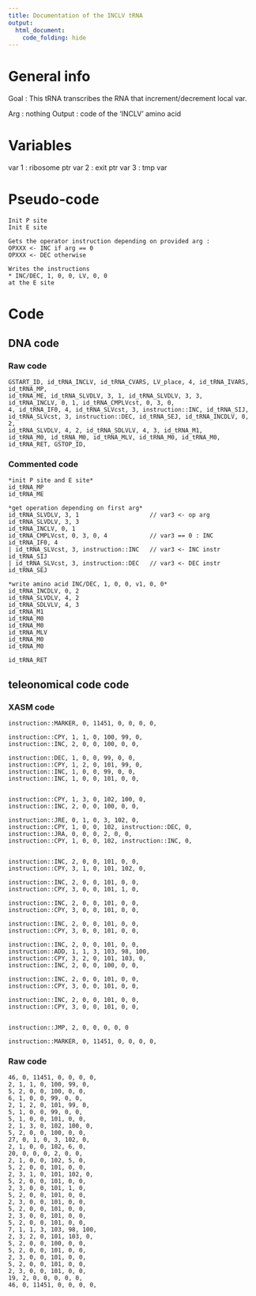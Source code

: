 ```yaml
---
title: Documentation of the INCLV tRNA
output: 
  html_document:
    code_folding: hide
---
```



# General info

Goal : This tRNA transcribes the RNA that increment/decrement local var.


Arg : nothing
Output : code of the 'INCLV' amino acid

# Variables

var 1 : ribosome ptr
var 2 : exit ptr
var 3 : tmp var

# Pseudo-code

```pseudo
Init P site
Init E site

Gets the operator instruction depending on provided arg :
OPXXX <- INC if arg == 0
OPXXX <- DEC otherwise

Writes the instructions
* INC/DEC, 1, 0, 0, LV, 0, 0
at the E site
```

# Code

## DNA code

### Raw code

```DNA
GSTART_ID, id_tRNA_INCLV, id_tRNA_CVARS, LV_place, 4, id_tRNA_IVARS, id_tRNA_MP, 
id_tRNA_ME, id_tRNA_SLVDLV, 3, 1, id_tRNA_SLVDLV, 3, 3, 
id_tRNA_INCLV, 0, 1, id_tRNA_CMPLVcst, 0, 3, 0, 
4, id_tRNA_IF0, 4, id_tRNA_SLVcst, 3, instruction::INC, id_tRNA_SIJ, 
id_tRNA_SLVcst, 3, instruction::DEC, id_tRNA_SEJ, id_tRNA_INCDLV, 0, 2, 
id_tRNA_SLVDLV, 4, 2, id_tRNA_SDLVLV, 4, 3, id_tRNA_M1, 
id_tRNA_M0, id_tRNA_M0, id_tRNA_MLV, id_tRNA_M0, id_tRNA_M0, id_tRNA_RET, GSTOP_ID, 
```


### Commented code


```pseudoDNA
*init P site and E site*
id_tRNA_MP
id_tRNA_ME 

*get operation depending on first arg*
id_tRNA_SLVDLV, 3, 1                    // var3 <- op arg
id_tRNA_SLVDLV, 3, 3
id_tRNA_INCLV, 0, 1
id_tRNA_CMPLVcst, 0, 3, 0, 4            // var3 == 0 : INC
id_tRNA_IF0, 4
| id_tRNA_SLVcst, 3, instruction::INC   // var3 <- INC instr
id_tRNA_SIJ
| id_tRNA_SLVcst, 3, instruction::DEC   // var3 <- DEC instr
id_tRNA_SEJ

*write amino acid INC/DEC, 1, 0, 0, v1, 0, 0*
id_tRNA_INCDLV, 0, 2
id_tRNA_SLVDLV, 4, 2
id_tRNA_SDLVLV, 4, 3
id_tRNA_M1
id_tRNA_M0
id_tRNA_M0
id_tRNA_MLV
id_tRNA_M0
id_tRNA_M0

id_tRNA_RET
```


## teleonomical code code

### XASM code

```XASM
instruction::MARKER, 0, 11451, 0, 0, 0, 0,

instruction::CPY, 1, 1, 0, 100, 99, 0,
instruction::INC, 2, 0, 0, 100, 0, 0,

instruction::DEC, 1, 0, 0, 99, 0, 0,
instruction::CPY, 1, 2, 0, 101, 99, 0,
instruction::INC, 1, 0, 0, 99, 0, 0,
instruction::INC, 1, 0, 0, 101, 0, 0,


instruction::CPY, 1, 3, 0, 102, 100, 0,
instruction::INC, 2, 0, 0, 100, 0, 0,

instruction::JRE, 0, 1, 0, 3, 102, 0,
instruction::CPY, 1, 0, 0, 102, instruction::DEC, 0,
instruction::JRA, 0, 0, 0, 2, 0, 0,
instruction::CPY, 1, 0, 0, 102, instruction::INC, 0,


instruction::INC, 2, 0, 0, 101, 0, 0,
instruction::CPY, 3, 1, 0, 101, 102, 0,

instruction::INC, 2, 0, 0, 101, 0, 0,
instruction::CPY, 3, 0, 0, 101, 1, 0,

instruction::INC, 2, 0, 0, 101, 0, 0,
instruction::CPY, 3, 0, 0, 101, 0, 0,

instruction::INC, 2, 0, 0, 101, 0, 0,
instruction::CPY, 3, 0, 0, 101, 0, 0,

instruction::INC, 2, 0, 0, 101, 0, 0,
instruction::ADD, 1, 1, 3, 103, 98, 100,
instruction::CPY, 3, 2, 0, 101, 103, 0,
instruction::INC, 2, 0, 0, 100, 0, 0,

instruction::INC, 2, 0, 0, 101, 0, 0,
instruction::CPY, 3, 0, 0, 101, 0, 0,

instruction::INC, 2, 0, 0, 101, 0, 0,
instruction::CPY, 3, 0, 0, 101, 0, 0,


instruction::JMP, 2, 0, 0, 0, 0, 0

instruction::MARKER, 0, 11451, 0, 0, 0, 0,
```

### Raw code

```RAW
46, 0, 11451, 0, 0, 0, 0,
2, 1, 1, 0, 100, 99, 0,
5, 2, 0, 0, 100, 0, 0,
6, 1, 0, 0, 99, 0, 0,
2, 1, 2, 0, 101, 99, 0,
5, 1, 0, 0, 99, 0, 0,
5, 1, 0, 0, 101, 0, 0,
2, 1, 3, 0, 102, 100, 0,
5, 2, 0, 0, 100, 0, 0,
27, 0, 1, 0, 3, 102, 0,
2, 1, 0, 0, 102, 6, 0,
20, 0, 0, 0, 2, 0, 0,
2, 1, 0, 0, 102, 5, 0,
5, 2, 0, 0, 101, 0, 0,
2, 3, 1, 0, 101, 102, 0,
5, 2, 0, 0, 101, 0, 0,
2, 3, 0, 0, 101, 1, 0,
5, 2, 0, 0, 101, 0, 0,
2, 3, 0, 0, 101, 0, 0,
5, 2, 0, 0, 101, 0, 0,
2, 3, 0, 0, 101, 0, 0,
5, 2, 0, 0, 101, 0, 0,
7, 1, 1, 3, 103, 98, 100,
2, 3, 2, 0, 101, 103, 0,
5, 2, 0, 0, 100, 0, 0,
5, 2, 0, 0, 101, 0, 0,
2, 3, 0, 0, 101, 0, 0,
5, 2, 0, 0, 101, 0, 0,
2, 3, 0, 0, 101, 0, 0,
19, 2, 0, 0, 0, 0, 0,
46, 0, 11451, 0, 0, 0, 0,
```
